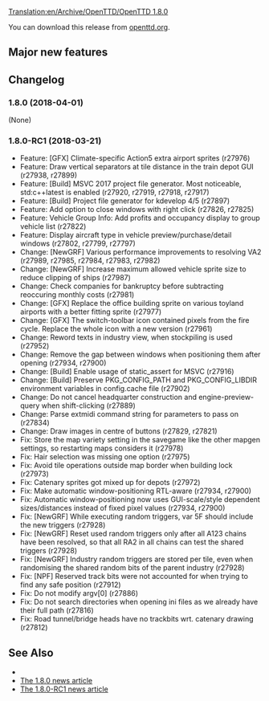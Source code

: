 [[Translation:en/Archive/OpenTTD/OpenTTD 1.8.0]]


{{en/Development/OTTDVersions}}

{{en/Archive/OpenTTD/Release|prev=en/Archive/OpenTTD/OpenTTD 1.7.2|next=en/Archive/OpenTTD/OpenTTD 1.9.0|date=2018-04-01}}

You can download this release from [http://www.openttd.org/en/download-stable/1.8.0 openttd.org].

==Major new features==

==Changelog==
=== 1.8.0 (2018-04-01) ===
(None)


=== 1.8.0-RC1 (2018-03-21) ===
* Feature: [GFX] Climate-specific Action5 extra airport sprites {{en/Development/Design Drafts/Flyspray|6664}} (r27976)
* Feature: Draw vertical separators at tile distance in the train depot GUI (r27938, r27899)
* Feature: [Build] MSVC 2017 project file generator. Most noticeable, std:c++latest is enabled (r27920, r27919, r27918, r27917)
* Feature: [Build] Project file generator for kdevelop 4/5 {{en/Development/Design Drafts/Flyspray|6577}} (r27897)
* Feature: Add option to close windows with right click {{en/Development/Design Drafts/Flyspray|4950}} (r27826, r27825)
* Feature: Vehicle Group Info: Add profits and occupancy display to group vehicle list (r27822)
* Feature: Display aircraft type in vehicle preview/purchase/detail windows (r27802, r27799, r27797)
* Change: [NewGRF] Various performance improvements to resolving VA2 (r27989, r27985, r27984, r27983, r27982)
* Change: [NewGRF] Increase maximum allowed vehicle sprite size to reduce clipping of ships (r27987)
* Change: Check companies for bankruptcy before subtracting reoccuring monthly costs {{en/Development/Design Drafts/Flyspray|6679}} (r27981)
* Change: [GFX] Replace the office building sprite on various toyland airports with a better fitting sprite {{en/Development/Design Drafts/Flyspray|6664}} (r27977)
* Change: [GFX] The switch-toolbar icon contained pixels from the fire cycle. Replace the whole icon with a new version {{en/Development/Design Drafts/Flyspray|6654}} (r27961)
* Change: Reword texts in industry view, when stockpiling is used (r27952)
* Change: Remove the gap between windows when positioning them after opening {{en/Development/Design Drafts/Flyspray|6568}} (r27934, r27900)
* Change: [Build] Enable usage of static_assert for MSVC (r27916)
* Change: [Build] Preserve PKG_CONFIG_PATH and PKG_CONFIG_LIBDIR environment variables in config.cache file {{en/Development/Design Drafts/Flyspray|6614}} (r27902)
* Change: Do not cancel headquarter construction and engine-preview-query when shift-clicking (r27889)
* Change: Parse extmidi command string for parameters to pass on (r27834)
* Change: Draw images in centre of buttons (r27829, r27821)
* Fix: Store the map variety setting in the savegame like the other mapgen settings, so restarting maps considers it {{en/Development/Design Drafts/Flyspray|6673}} (r27978)
* Fix: Hair selection was missing one option {{en/Development/Design Drafts/Flyspray|6642}} (r27975)
* Fix: Avoid tile operations outside map border when building lock {{en/Development/Design Drafts/Flyspray|6662}} (r27973)
* Fix: Catenary sprites got mixed up for depots {{en/Development/Design Drafts/Flyspray|6670}} (r27972)
* Fix: Make automatic window-positioning RTL-aware (r27934, r27900)
* Fix: Automatic window-positioning now uses GUI-scale/style dependent sizes/distances instead of fixed pixel values (r27934, r27900)
* Fix: [NewGRF] While executing random triggers, var 5F should include the new triggers (r27928)
* Fix: [NewGRF] Reset used random triggers only after all A123 chains have been resolved, so that all RA2 in all chains can test the shared triggers (r27928)
* Fix: [NewGRF] Industry random triggers are stored per tile, even when randomising the shared random bits of the parent industry (r27928)
* Fix: [NPF] Reserved track bits were not accounted for when trying to find any safe position (r27912)
* Fix: Do not modify argv[0] {{en/Development/Design Drafts/Flyspray|6575}} (r27886)
* Fix: Do not search directories when opening ini files as we already have their full path {{en/Development/Design Drafts/Flyspray|6421}} (r27816)
* Fix: Road tunnel/bridge heads have no trackbits wrt. catenary drawing (r27812)



==See Also==
* {{en/Forum|topic=82950|Forum topic for 1.8.0}}
* [https://www.openttd.org/news/2018/04/01/openttd-1-8-0.html The 1.8.0 news article]
* [https://www.openttd.org/news/2018/03/23/openttd-1-8-0-rc1.html The 1.8.0-RC1 news article]